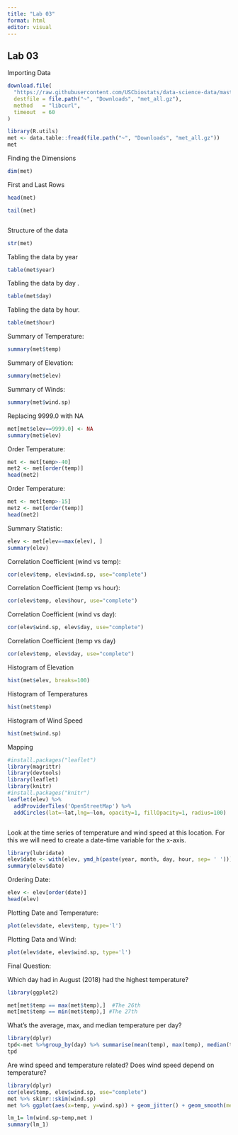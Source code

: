 ```yaml
---
title: "Lab 03"
format: html
editor: visual
---
```


## Lab 03

Importing Data

```r

download.file(
  "https://raw.githubusercontent.com/USCbiostats/data-science-data/master/02_met/met_all.gz",
  destfile = file.path("~", "Downloads", "met_all.gz"),
  method   = "libcurl",
  timeout  = 60
)

library(R.utils)
met <- data.table::fread(file.path("~", "Downloads", "met_all.gz"))
met

```

Finding the Dimensions

```r
dim(met)

```

First and Last Rows

```r
head(met)
```

```r
tail(met)
```

```         

```

Structure of the data

```r
str(met)
```

Tabling the data by year

```r
table(met$year)
```

Tabling the data by day .

```r
table(met$day)
```

Tabling the data by hour.

```r
table(met$hour)
```

Summary of Temperature:

```r
summary(met$temp)
```

Summary of Elevation:

```r
summary(met$elev)
```

Summary of Winds:

```r
summary(met$wind.sp)
```

Replacing 9999.0 with NA

```r
met[met$elev==9999.0] <- NA
summary(met$elev)
```

Order Temperature:

```r
met <- met[temp>-40]
met2 <- met[order(temp)]
head(met2)
```

Order Temperature:

```r
met <- met[temp>-15]
met2 <- met[order(temp)]
head(met2)
```

Summary Statistic:

```r
elev <- met[elev==max(elev), ]
summary(elev)

```

Correlation Coefficient (wind vs temp):

```r
cor(elev$temp, elev$wind.sp, use="complete")
```

Correlation Coefficient (temp vs hour):

```r
cor(elev$temp, elev$hour, use="complete")
```

Correlation Coefficient (wind vs day):

```r
cor(elev$wind.sp, elev$day, use="complete")

```

Correlation Coefficient (temp vs day)

```r
cor(elev$temp, elev$day, use="complete")
```

Histogram of Elevation

```r
hist(met$elev, breaks=100)
```

Histogram of Temperatures

```r
hist(met$temp)

```

Histogram of Wind Speed

```r
hist(met$wind.sp)
```

Mapping

```r
#install.packages("leaflet")
library(magrittr)
library(devtools)
library(leaflet)
library(knitr)
#install.packages("knitr")
leaflet(elev) %>%
  addProviderTiles('OpenStreetMap') %>%
  addCircles(lat=~lat,lng=~lon, opacity=1, fillOpacity=1, radius=100)



```

Look at the time series of temperature and wind speed at this location. For this we will need to create a date-time variable for the x-axis.

```r
library(lubridate)
elev$date <- with(elev, ymd_h(paste(year, month, day, hour, sep= ' ')))
summary(elev$date)
```

Ordering Date:

```r
elev <- elev[order(date)]
head(elev)
```

Plotting Date and Temperature:

```r
plot(elev$date, elev$temp, type='l')
```

Plotting Data and Wind:

```r
plot(elev$date, elev$wind.sp, type='l')
```

Final Question:

Which day had in August (2018) had the highest temperature?

```r
library(ggplot2)

met[met$temp == max(met$temp),]  #The 26th
met[met$temp == min(met$temp),] #The 27th

```

What's the average, max, and median temperature per day?

```r
library(dplyr)
tpd<-met %>%group_by(day) %>% summarise(mean(temp), max(temp), median(temp))
tpd

```

Are wind speed and temperature related? Does wind speed depend on temperature?

```r
library(dplyr)
cor(elev$temp, elev$wind.sp, use="complete")
met %>% skimr::skim(wind.sp)
met %>% ggplot(aes(x=temp, y=wind.sp)) + geom_jitter() + geom_smooth(method="lm")

lm_1= lm(wind.sp~temp,met )
summary(lm_1)





```
